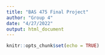 ```yaml
---
title: "BAS 475 Final Project"
author: "Group 4"
date: "4/27/2022"
output: html_document
---
```


```r
knitr::opts_chunk$set(echo = TRUE)
```

```r

```

